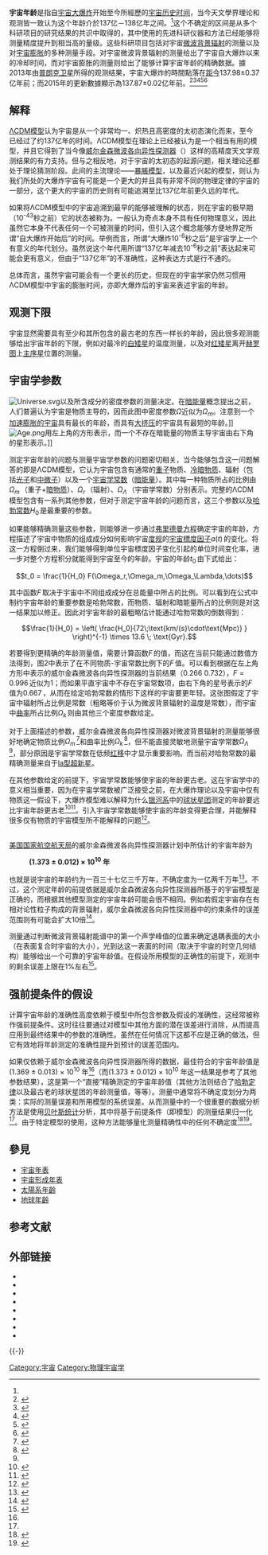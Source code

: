 '''宇宙年龄'''是指自[[宇宙大爆炸|宇宙大爆炸]]开始至今所經歷的[[宇宙历史|宇宙历史]][[时间|时间]]，当今天文學界理论和观测皆一致认为这个年龄介於137亿－138亿年之间。<ref name="NASA" />这个不确定的区间是从多个科研项目的研究结果的共识中取得的，其中使用的先进科研仪器和方法已经能够将测量精度提升到相当高的量级。这些科研项目包括对宇宙[[微波背景辐射|微波背景辐射]]的测量以及对[[宇宙膨胀|宇宙膨胀]]的多种测量手段。对宇宙微波背景辐射的测量给出了宇宙自大爆炸以来的冷却时间，而对宇宙膨胀的测量则给出了能够计算宇宙年龄的精确数据。據2013年由[[普朗克卫星|普朗克卫星]]所得的观测结果，宇宙大爆炸的時間點落在[[距今|距今]]137.98±0.37亿年前；而2015年的更新數據顯示為137.87±0.02亿年前。<ref name="esa">{{cite web|title=Planck reveals an almost perfect universe|url=http://www.esa.int/Our_Activities/Space_Science/Planck/Planck_reveals_an_almost_perfect_Universe|work=Planck|publisher=[[ESA|ESA]]|date=2013-03-21|accessdate=2013-03-21|archive-date=2013-12-06|archive-url=https://web.archive.org/web/20131206222557/http://www.esa.int/Our%5FActivities/Space%5FScience/Planck/Planck%5Freveals%5Fan%5Falmost%5Fperfect%5FUniverse|dead-url=no}}</ref><ref name="NASA-20130321">{{cite web |last1=Clavin |first1=W. |last2=Harrington |first2=J.D. |title=Planck Mission Brings Universe Into Sharp Focus |url=http://www.jpl.nasa.gov/news/news.php?release=2013-109&rn=news.xml&rst=3739 |date=2013-03-21 |work=[[NASA|NASA]] |accessdate=2013-03-21 |ref=harv |archive-date=2013-04-07 |archive-url=https://web.archive.org/web/20130407191805/http://www.jpl.nasa.gov/news/news.php?release=2013-109&rn=news.xml&rst=3739 |dead-url=no }}</ref><ref name="NYT-20130321">{{cite news|last=Overbye|first=D.|title=An Infant Universe, Born Before We Knew|url=http://www.nytimes.com/2013/03/22/science/space/planck-satellite-shows-image-of-infant-universe.html|date=2013-03-21|work=[[New_York_Times|New York Times]]|accessdate=2013-03-21|ref=harv|archive-date=2013-10-14|archive-url=https://web.archive.org/web/20131014164942/http://www.nytimes.com/2013/03/22/science/space/planck-satellite-shows-image-of-infant-universe.html|dead-url=no}}</ref><ref name="NBC-20130321">{{cite web|last=Boyle|first=A.|title=Planck probe's cosmic 'baby picture' revises universe's vital statistics|url=http://cosmiclog.nbcnews.com/_news/2013/03/21/17397298-planck-probes-cosmic-baby-picture-revises-universes-vital-statistics|date=2013-03-21|work=[[NBC_News|NBC News]]|accessdate=2013-03-21|ref=harv|archive-date=2013-03-23|archive-url=https://web.archive.org/web/20130323235242/http://cosmiclog.nbcnews.com/_news/2013/03/21/17397298-planck-probes-cosmic-baby-picture-revises-universes-vital-statistics|dead-url=no}}</ref><ref>{{cite web|title=How Old is the Universe?|url=http://map.gsfc.nasa.gov/universe/uni_age.html|work=WMAP - Age of the Universe|publisher=[[NASA|NASA]]|date=2012-12-21|accessdate=2013-01-01|archive-date=2013-01-02|archive-url=https://web.archive.org/web/20130102060929/http://map.gsfc.nasa.gov/universe/uni_age.html|dead-url=no}}</ref>

== 解释 ==
[[ΛCDM模型|ΛCDM模型]]认为宇宙是从一个非常均一、炽热且高密度的太初态演化而来，至今已经过了约137亿年的时间。ΛCDM模型在理论上已经被认为是一个相当有用的模型，并且它得到了当今像[[威尔金森微波各向异性探测器|威尔金森微波各向异性探测器]]（{{lang|en|WMAP}}）这样的高精度天文学观测结果的有力支持。但与之相反地，对于宇宙的太初态的起源问题，相关理论还都处于理论猜测阶段。此间的主流理论——[[暴脹模型|暴脹模型]]，以及最近兴起的{{le|火宇宙|ekpyrotic universe}}模型，则认为我们所处的大爆炸宇宙有可能是一个更大的并且具有非常不同的物理定律的宇宙的一部分，这个更大的宇宙的历史则有可能追溯至比137亿年前更久远的年代。

如果将ΛCDM模型中的宇宙追溯到最早的能够被理解的状态，则在宇宙的极早期（10<sup>-43</sup>秒之前）它的状态被称为{{link-en|大爆炸奇点|Initial singularity}}。一般认为奇点本身不具有任何物理意义，因此虽然它本身不代表任何一个可被测量的时间，但引入这个概念能够方便地界定所谓“自大爆炸开始后”的时间。举例而言，所谓“大爆炸10<sup>-6</sup>秒之后”是宇宙学上一个有意义的年代划分。虽然说这个年代用所谓“137亿年减去10<sup>-6</sup>秒之前”表达起来可能会更有意义，但由于“137亿年”的不准确性，这种表达方式是行不通的。

总体而言，虽然宇宙可能会有一个更长的历史，但现在的宇宙学家仍然习惯用ΛCDM模型中宇宙的膨胀时间，亦即大爆炸后的宇宙来表述宇宙的年龄。

== 观测下限 ==

宇宙显然需要具有至少和其所包含的最古老的东西一样长的年龄，因此很多观测能够给出宇宙年龄的下限，例如对最冷的[[白矮星|白矮星]]的温度测量，以及对[[红矮星|红矮星]]离开[[赫罗图|赫罗图]]上[[主序星|主序星]]位置的测量。

== 宇宙学参数 ==

[[File:Universe.svg|thumb]]以及所含成分的密度参数的测量决定。在[[暗能量|暗能量]]概念提出之前，人们普遍认为宇宙是物质主导的，因而此图中密度参数<math>\Omega</math>近似为<math>\Omega_m</math>。注意到一个[[加速膨胀的宇宙|加速膨胀的宇宙]]具有最长的年龄，而具有[[大挤压|大挤压]]的宇宙具有最短的年龄。]]
[[File:Age.png|thumb]]用左上角的方形表示，而一个不存在暗能量的物质主导宇宙由右下角的星形表示。]]

测定宇宙年龄的问题与测量宇宙学参数的问题密切相关，当今能够包含这一问题解答的即是ΛCDM模型，它认为宇宙包含有通常的[[重子|重子]]物质、[[冷暗物质|冷暗物质]]、辐射（包括[[光子|光子]]和[[中微子|中微子]]）以及一个[[宇宙学常数|宇宙学常数]]（[[暗能量|暗能量]]）。其中每一种物质所占的比例由<math>\Omega_{m}\,</math>（重子+[[暗物质|暗物质]]）、<math>\Omega_{r}\,</math>（辐射）、<math>\Omega_{\Lambda}\,</math>（宇宙学常数）分别表示。完整的ΛCDM模型包含有一系列其他参数，但对于测定宇宙年龄的问题而言，这三个参数以及[[哈勃常数|哈勃常数]]<math>H_0\,</math>是最重要的参数。

如果能够精确测量这些参数，则能够进一步通过[[弗里德曼方程|弗里德曼方程]]确定宇宙的年龄，方程描述了宇宙中物质的组成成分如何影响宇宙[[度规|度规]]的[[宇宙標度因子|宇宙標度因子]]<math>a(t)\,</math>的变化。将这一方程倒过来，我们能够得到单位宇宙標度因子变化引起的单位时间变化率，进一步对整个方程积分就能得到宇宙至今的年龄。宇宙的年龄<math>t_0\,</math>由下式给出：

:<math>t_0 = \frac{1}{H_0} F(\Omega_r,\Omega_m,\Omega_\Lambda,\dots) </math> 

其中函数<math>F\,</math>取决于宇宙中不同组成成分在总能量中所占的比例。可以看到在公式中制约宇宙年龄的重要参数是哈勃常数，而物质、辐射和暗能量所占的比例则是对这一结果加以修正。因此对宇宙年龄的最粗略估计能通过哈勃常数的倒数得到：

:<math> \frac{1}{H_0} = \left( \frac{H_0}{72\;\text{km/(s}\cdot\text{Mpc)} } \right)^{-1} \times 13.6 \; \text{Gyr}. </math>

若要得到更精确的年龄测量值，需要计算函数<math>F\,</math>的值，而这在当前只能通过数值方法得到，图2中表示了在不同物质-宇宙常数比例下的<math>F\,</math>值。可以看到根据在左上角方形中表示的威尔金森微波各向异性探测器的当前结果（0.266 0.732），<math>F=0.996\,</math>近似为1；而如果平直宇宙中不存在宇宙常数项，由右下角的星号表示的<math>F\,</math>值为<math>0.667\,</math>，从而在给定哈勃常数的情形下这样的宇宙要更年轻。这张图假定了宇宙中辐射所占比例是常数（粗略等价于认为微波背景辐射的温度是常数），而宇宙中[[曲率|曲率]]所占比例<math>\Omega_{k}\,</math>则由其他三个密度参数给定。

对于上面描述的参数，威尔金森微波各向异性探测器对微波背景辐射的测量能够很好地确定物质比例<math>\Omega_{m}\,</math><ref>{{cite web en|title=Animation: Matter Content Sensitivity. The matter-radiation ratio is raised while keeping all other parameters fixed (Omega_0h^2= 0.1-1) .|url=http://background.uchicago.edu/%7Ewhu/physics/anim2.html|publisher=uchicago.edu|accessdate=2008-02-23|archive-date=2008-02-23|archive-url=https://web.archive.org/web/20080223184613/http://background.uchicago.edu/%7Ewhu/physics/anim2.html|dead-url=yes}}</ref>和曲率比例<math>\Omega_{k}\,</math><ref name="anim3">{{cite web en|title=Animation:Angular diameter distance scaling with curvature and lambda (Omega_K=1-Omega_0-Omega_Lambda, fixed Omega_0h^2 and Omega_Bh^2)|url=http://background.uchicago.edu/%7Ewhu/physics/anim3.html|publisher=uchicago.edu|accessdate=2008-02-23|archive-date=2008-02-23|archive-url=https://web.archive.org/web/20080223184618/http://background.uchicago.edu/%7Ewhu/physics/anim3.html|dead-url=yes}}</ref>，但不能直接灵敏地测量宇宙学常数<math>\Omega_{\Lambda}\,</math><ref name="anim3"/>，部分原因是宇宙学常数在低频[[红移|红移]]中才显示重要影响。而当前对哈勃常数的最精确测量来自于[[Ia超新星|Ia型超新星]]。

在其他参数给定的前提下，宇宙学常数能够使宇宙的年龄更古老。这在宇宙学中的意义相当重要，因为在宇宙学常数被广泛接受之前，在大爆炸理论以及宇宙中仅有物质这一假设下，大爆炸模型难以解释为什么[[银河系|银河系]]中的[[球状星团|球状星团]]测定的年龄要远比宇宙年龄更古老<ref>{{cite web en|title=Globular Star Clusters|url=http://www.seds.org/messier/glob.html|publisher=seds.org|accessdate=2008-02-23|deadurl=yes|archiveurl=https://web.archive.org/web/20080224064318/http://seds.org/messier/glob.html|archivedate=2008-02-24}}</ref><ref>{{cite web en|title=Independent age estimates|url=http://www.astro.ubc.ca/people/scott/bbage.html|publisher=astro.ubc.ca|accessdate=2008-02-23|archive-date=2008-03-06|archive-url=https://web.archive.org/web/20080306024809/http://www.astro.ubc.ca/people/scott/bbage.html|dead-url=no}}</ref>。引入宇宙学常数能够使宇宙的年龄变得更合理，并能解释很多仅有物质的宇宙模型所不能解释的问题<ref>{{cite paper|title=COSMIC CONCORDANCE|url=http://www.arxiv.org/abs/astro-ph/9505066|author=J. P. Ostriker|coauthors=Paul J. Steinhardt|accessdate=2008-02-23|archive-date=2016-02-08|archive-url=https://web.archive.org/web/20160208182246/http://arxiv.org/abs/astro-ph/9505066|dead-url=no}}</ref>。

== {{lang|en|WMAP}} ==

[[美国国家航空航天局|美国国家航空航天局]]的威尔金森微波各向异性探测器计划中所估计的宇宙年龄为

: '''(1.373 ± 0.012) × 10<sup>10</sup> 年'''

也就是说宇宙的年龄约为一百三十七亿三千万年，不确定度为一亿两千万年<ref name="NASA">{{cite web|title=Five-Year Wilkinson Microwave Anisotropy Probe (WMAP) Observations: Data Processing, Sky Maps, and Basic Results|url=http://lambda.gsfc.nasa.gov/product/map/dr3/pub_papers/fiveyear/basic_results/wmap5basic.pdf|publisher=nasa.gov|accessdate=2008-03-06|archive-date=2013-06-23|archive-url=https://www.webcitation.org/6HZzXnslE?url=http://lambda.gsfc.nasa.gov/product/map/dr3/pub_papers/fiveyear/basic_results/wmap5basic.pdf|dead-url=no}}</ref>。不过，这个测定年龄的前提依据是威尔金森微波各向异性探测器所基于的宇宙模型是正确的，而根据其他模型测定的宇宙年龄可能会很不相同。例如若假定宇宙存在有相对论性粒子构成的背景辐射，威尔金森微波各向异性探测器中的约束条件的误差范围则有可能会扩大10倍<ref>{{cite paper|title=The Cosmic Neutrino Background and the age of the Universe|url=http://arxiv.org/abs/0707.4170v1|author=Francesco de Bernardis|coauthors=A. Melchiorri, L. Verde, R. Jimenez|accessdate=2008-02-23|journal=|archive-date=2021-08-04|archive-url=https://web.archive.org/web/20210804112727/https://arxiv.org/abs/0707.4170v1}}</ref>。

测量通过判断微波背景辐射能谱中的第一个声学峰值的位置来确定退耦表面的大小（在表面复合时宇宙的大小），光到达这一表面的时间（取决于宇宙的时空几何结构）能够给出一个可靠的宇宙年龄值。在假设所用模型的正确性的前提下，观测中的剩余误差上限在1%左右<ref name="wmap">{{cite journal en| doi=10.1086/377226 | title = First-Year Wilkinson Microwave Anisotropy Probe (WMAP) Observations: Determination of Cosmological Parameters | first = D. N. | last = Spergel | coauthors = et al. | journal = The Astrophysical Journal Supplement Series | volume = 148 | year = 2003 | pages = 175–194}}</ref>。

== 强前提条件的假设 ==

计算宇宙年龄的准确性高度依赖于模型中所包含参数及假设的准确性，这经常被称作强前提条件。这时往往要通过对模型中其他方面的潜在误差进行消除，从而提高应用到最终结果中的参数的准确性。虽然在任何情况下这都不应是正确的做法，但它有效地将年龄测定的准确性提升到预计的误差范围内。

如果仅依赖于威尔金森微波各向异性探测器所得的数据，最佳符合的宇宙年龄值是(1.369 ± 0.013) × 10<sup>10</sup> 年<ref name="NASA" />（而(1.373 ± 0.012) × 10<sup>10</sup> 年这一结果是参考了其他参数结果），这是第一个“直接”精确测定的宇宙年龄值（其他方法则结合了[[哈勃定律|哈勃定律]]以及最古老的球状星团的年龄测量值，等等）。测量中通常将不确定度划分为两类：实际的测量误差和所用模型的系统误差。从而测量中的一个很重要的数据分析方法是使用[[贝叶斯统计|贝叶斯统计]]分析，其中将基于前提条件（即模型）的测量结果归一化<ref name="wmap" />。由于特定模型的使用，这种方法能够量化测量精确性中的任何不确定度<ref>{{cite paper | title = The Promise of Bayesian Inference for Astrophysics | url = http://astrosun.tn.cornell.edu/staff/loredo/bayes/promise.pdf | format = [[PDF|PDF]] | last = Loredo | first = T. J. | accessdate = 2008-02-23 | deadurl = yes | archiveurl = https://web.archive.org/web/20071129100044/http://astrosun.tn.cornell.edu/staff/loredo/bayes/promise.pdf | archivedate = 2007-11-29 | journal =  }}</ref><ref>{{cite journal en | url = http://adsabs.harvard.edu/abs/2005IJMPD..14..775C | title = Bayesian Statistics and Parameter Constraints on the Generalized Chaplygin Gas Model Using SNe ia Data | last = Colistete | first = R. | coauthors = J. C. Fabris & S. V. B. Concalves | journal = International Journal of Modern Physics D | volume = 14 | issue = 5 | pages = 775–796 | year = 2005 | id = {{arxiv|archive=astro-ph|id=0409245}} | accessdate = 2008-02-23 | doi = 10.1142/S0218271805006729 | archive-date = 2007-12-24 | archive-url = https://web.archive.org/web/20071224065443/http://adsabs.harvard.edu/abs/2005IJMPD..14..775C | dead-url = no }}</ref>。

==參見==
*[[宇宙年表|宇宙年表]]
*[[宇宙形成年表|宇宙形成年表]]
*[[太陽系年齡|太陽系年齡]]
*[[地球年齡|地球年齡]]

== 参考文献 ==
{{reflist}}

== 外部链接 ==
*{{lang|en|[http://www.astro.ucla.edu/~wright/cosmolog.htm Ned Wright's Cosmology Tutorial]}}
*{{lang|en|{{cite web | url = http://www.astro.ucla.edu/~wright/age.html | first = Edward L. | last = Wright | title = Age of the Universe | date = 2005-07-02 | accessdate = 2009-01-12 | archive-date = 2009-01-25 | archive-url = https://web.archive.org/web/20090125095632/http://astro.ucla.edu/~wright/age.html | dead-url = yes }}}}
*{{lang|en|Wayne Hu's [http://background.uchicago.edu/~whu/metaanim.html cosmological parameter animations]}}
*{{lang|en|J. P. Ostriker and P. J. Steinhardt, [http://www.arxiv.org/abs/astro-ph/9505066 Cosmic Concordance], arXiv:astro-ph/9505066.}}
*{{lang|en|SEDS page on [http://www.seds.org/messier/glob.html "Globular Star Clusters"]}}
*{{lang|en|Douglas Scott  [http://www.astro.ubc.ca/people/scott/bbage.html "Independent Age Estimates"]}}
*{{lang|en|KryssTal [http://www.krysstal.com/scale.html "The Scale of the Universe"] Space and Time scaled for the beginner.}}
*{{lang|en|[http://icosmos.co.uk/ iCosmos: 给出宇宙学参数计算并绘出相应的模型图]}}

{{-}}
{{Cosmology}}

[[Category:宇宙|Category:宇宙]]
[[Category:物理宇宙学|Category:物理宇宙学]]